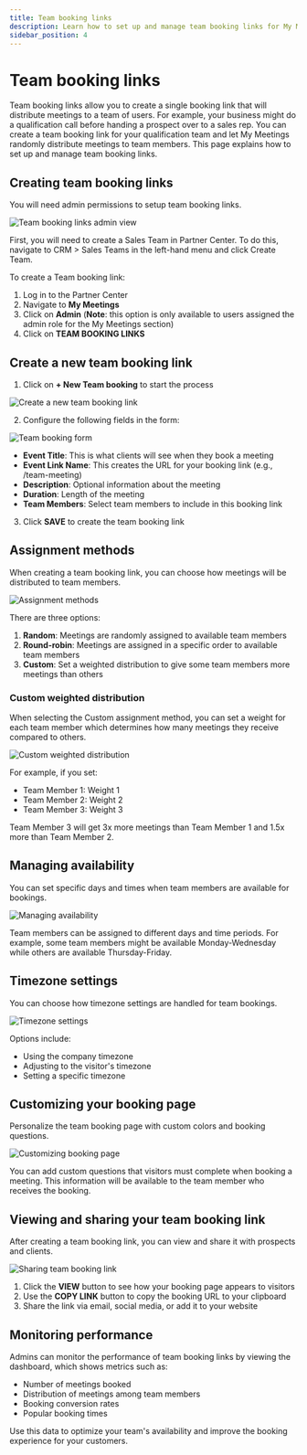 ```yaml
---
title: Team booking links
description: Learn how to set up and manage team booking links for My Meetings
sidebar_position: 4
---
```


# Team booking links

Team booking links allow you to create a single booking link that will distribute meetings to a team of users. For example, your business might do a qualification call before handing a prospect over to a sales rep. You can create a team booking link for your qualification team and let My Meetings randomly distribute meetings to team members. This page explains how to set up and manage team booking links.

## Creating team booking links

You will need admin permissions to setup team booking links.

![Team booking links admin view](./img/crm/my-meetings/team-booking-links-1.png)

First, you will need to create a Sales Team in Partner Center. To do this, navigate to CRM > Sales Teams in the left-hand menu and click Create Team.

To create a Team booking link:

1. Log in to the Partner Center
2. Navigate to **My Meetings**
3. Click on **Admin** (**Note**: this option is only available to users assigned the admin role for the My Meetings section)
4. Click on **TEAM BOOKING LINKS**

## Create a new team booking link

1. Click on **+ New Team booking** to start the process

![Create a new team booking link](./img/crm/my-meetings/team-booking-links-2.png)

2. Configure the following fields in the form:

![Team booking form](./img/crm/my-meetings/team-booking-links-3.png)

- **Event Title**: This is what clients will see when they book a meeting
- **Event Link Name**: This creates the URL for your booking link (e.g., /team-meeting)
- **Description**: Optional information about the meeting
- **Duration**: Length of the meeting
- **Team Members**: Select team members to include in this booking link

3. Click **SAVE** to create the team booking link

## Assignment methods

When creating a team booking link, you can choose how meetings will be distributed to team members.

![Assignment methods](./img/crm/my-meetings/team-booking-links-4.png)

There are three options:

1. **Random**: Meetings are randomly assigned to available team members
2. **Round-robin**: Meetings are assigned in a specific order to available team members
3. **Custom**: Set a weighted distribution to give some team members more meetings than others

### Custom weighted distribution

When selecting the Custom assignment method, you can set a weight for each team member which determines how many meetings they receive compared to others.

![Custom weighted distribution](./img/crm/my-meetings/team-booking-links-5.png)

For example, if you set:
- Team Member 1: Weight 1
- Team Member 2: Weight 2
- Team Member 3: Weight 3

Team Member 3 will get 3x more meetings than Team Member 1 and 1.5x more than Team Member 2.

## Managing availability

You can set specific days and times when team members are available for bookings.

![Managing availability](./img/crm/my-meetings/team-booking-links-6.png)

Team members can be assigned to different days and time periods. For example, some team members might be available Monday-Wednesday while others are available Thursday-Friday.

## Timezone settings

You can choose how timezone settings are handled for team bookings.

![Timezone settings](./img/crm/my-meetings/team-booking-links-7.png)

Options include:
- Using the company timezone
- Adjusting to the visitor's timezone
- Setting a specific timezone

## Customizing your booking page

Personalize the team booking page with custom colors and booking questions.

![Customizing booking page](./img/crm/my-meetings/team-booking-links-8.png)

You can add custom questions that visitors must complete when booking a meeting. This information will be available to the team member who receives the booking.

## Viewing and sharing your team booking link

After creating a team booking link, you can view and share it with prospects and clients.

![Sharing team booking link](./img/crm/my-meetings/team-booking-links-9.png)

1. Click the **VIEW** button to see how your booking page appears to visitors
2. Use the **COPY LINK** button to copy the booking URL to your clipboard
3. Share the link via email, social media, or add it to your website

## Monitoring performance

Admins can monitor the performance of team booking links by viewing the dashboard, which shows metrics such as:

- Number of meetings booked
- Distribution of meetings among team members
- Booking conversion rates
- Popular booking times

Use this data to optimize your team's availability and improve the booking experience for your customers.